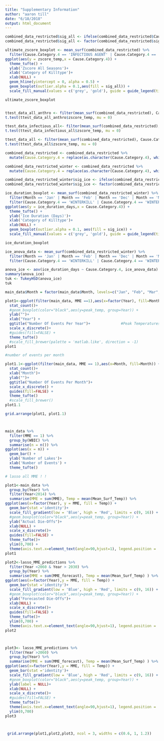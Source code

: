 ```yaml
---
title: "Supplementary Information"
author: "aaron till"
date: "6/18/2018"
output: html_document
---
```


```r

combined_data_restricted$sig_all <- ifelse(combined_data_restricted$Cause.Category.4 == 'WINTERKILL', 'p<.05', 'p>.05')
combined_data_restricted$sig_all <- factor(combined_data_restricted$sig_all, levels = c('p>.05', 'p<.05'))

ultimate_zscore_boxplot <- mean_surf(combined_data_restricted) %>%
  filter(Cause.Category.4 == 'INFECTIOUS AGENT' | Cause.Category.4 == 'WINTERKILL' | Cause.Category.4 == 'ANTHROPOGENIC CONDITION' ) %>%
ggplot(aes(y = zscore_temp,x = Cause.Category.4)) +
  theme_tufte() +
  ylab('Zscore All Seasons')+
  xlab('Category of Killtype')+
  xlab(NULL) +
  geom_hline(yintercept = 0, alpha = 0.5) + 
  geom_boxplot(outlier.alpha = 0.1,aes(fill = sig_all)) + 
  scale_fill_manual(values = c('grey', 'gold'), guide = guide_legend(title = 'T-test'))

ultimate_zscore_boxplot


ttest_data_all_anthro <- filter(mean_surf(combined_data_restricted), Cause.Category.4 == 'ANTHROPOGENIC CONDITION')
t.test(ttest_data_all_anthro$zscore_temp, mu = 0)

ttest_data_infectious_all<- filter(mean_surf(combined_data_restricted), Cause.Category.4 == 'INFECTIOUS AGENT')
t.test(ttest_data_infectious_all$zscore_temp, mu = 0)

ttest_data_all <- filter(mean_surf(combined_data_restricted), Cause.Category.4 == 'WINTERKILL')
t.test(ttest_data_all$zscore_temp, mu = 0)


```


```r

combined_data_restricted <- combined_data_restricted %>%
  mutate(Cause.Category.4 = replace(as.character(Cause.Category.4), which(is.na(Cause.Category.4)), 'SUMMER NON-EVENT'))

combined_data_restricted_winter <- combined_data_restricted %>%
  mutate(Cause.Category.4 = replace(as.character(Cause.Category.4), which(Cause.Category.4 == 'SUMMER NON-EVENT'), 'WINTER NON-EVENT')) 

combined_data_restricted_winter$sig_ice <- ifelse(combined_data_restricted_winter$Cause.Category.4 == 'WINTERKILL', 'p<.05', 'p>.05')
combined_data_restricted_winter$sig_ice <- factor(combined_data_restricted_winter$sig_ice, levels = c('p>.05', 'p<.05'))

ice_duration_boxplot <- mean_surf(combined_data_restricted_winter) %>%
  filter(Month == 'Jan' | Month == 'Feb' | Month == 'Dec' | Month == 'Mar') %>%
  filter(Cause.Category.4 == 'WINTERKILL' | Cause.Category.4 == 'WINTER NON-EVENT' ) %>%
ggplot(aes(y = ice_duration_days,x = Cause.Category.4)) +
  theme_tufte() +
  ylab('Ice Duration (Days)')+
  xlab('Category of Killtype')+
  xlab(NULL) +
  geom_boxplot(outlier.alpha = 0.1, aes(fill = sig_ice)) + 
  scale_fill_manual(values = c('grey', 'gold'), guide = guide_legend(title = 'ANOVA'))

ice_duration_boxplot

ice_anova_data <- mean_surf(combined_data_restricted_winter) %>%
  filter(Month == 'Jan' | Month == 'Feb' | Month == 'Dec' | Month == 'Mar') %>%
  filter(Cause.Category.4 == 'WINTERKILL' | Cause.Category.4 == 'WINTER NON-EVENT')

anova_ice <- aov(ice_duration_days ~ Cause.Category.4, ice_anova_data)
summary(anova_ice)
tuk <- TukeyHSD(anova_ice)
tuk
```



```r

main_data$Month = factor(main_data$Month, levels=c("Jan", "Feb", "Mar", "Apr", "May", "Jun", "Jul", "Aug", "Sep", 'Oct', "Nov", "Dec"))  

plot1<-ggplot(filter(main_data, MME ==1),aes(x=factor(Year), fill=Month)) +
  stat_count()+
  #geom_boxplot(color="black",aes(y=peak_temp, group=Year)) +
  ylab("")+
  xlab("Year") +
  ggtitle("Number Of Events Per Year")+              #Peak Temperatures Per Year")+
  scale_x_discrete()+
  #guides(fill=FALSE) +
  theme_tufte()
  #scale_fill_brewer(palette = 'matlab.like', direction = -1)
plot1

#number of events per month

plot1.1<-ggplot(filter(main_data, MME == 1),aes(x=Month, fill=Month)) +
  stat_count()+
  xlab("Month")+
  ylab("")+
  ggtitle("Number Of Events Per Month")+
  scale_x_discrete() +
  guides(fill=FALSE) +
  theme_tufte()
  #scale_fill_brewer()
plot1.1

grid.arrange(plot1, plot1.1)




```

```r

main_data %>%
  filter(MME == 1) %>%
  group_by(WBIC) %>%
  summarise(n = n()) %>%
ggplot(aes(x = n)) +
  geom_bar() +
  ylab('Number of Lakes')+
  xlab('Number of Events') +
  theme_tufte()


```


```r

# lasso all MME ! !

plot1<-main_data %>%
  group_by(Year) %>%
  filter(Year<2014) %>%
  summarise(MME = sum(MME), Temp = mean(Mean_Surf_Temp)) %>%
ggplot(aes(x=factor(Year), y = MME, fill = Temp)) + 
  geom_bar(stat ='identity')+
  scale_fill_gradient(low = 'Blue', high = 'Red', limits = c(9, 16)) +
  #geom_boxplot(color="black",aes(y=peak_temp, group=Year)) +
  ylab("Actual Die-Offs")+
  xlab(NULL) +
  scale_x_discrete()+
  guides(fill=FALSE) +
  theme_tufte()+
  ylim(0,700) +
  theme(axis.text.x=element_text(angle=90,hjust=1), legend.position = 'left') 
plot1

plot2<-lasso_MME_predictions %>%
  filter(Year <2060 & Year > 2030) %>%  
  group_by(Year) %>%
  summarise(MME = sum(MME_forecast), Temp = mean(Mean_Surf_Temp) ) %>%
ggplot(aes(x=factor(Year),y = MME, fill = Temp)) +
  geom_bar(stat ='identity')+
  scale_fill_gradient(low = 'Blue', high = 'Red', limits = c(9, 16)) +
  #geom_boxplot(color="black",aes(y=peak_temp, group=Year)) +
  ylab("Forecasted Die-Offs")+
  xlab(NULL) +
  scale_x_discrete()+
  guides(fill=FALSE) +
  theme_tufte()+
  ylim(0,700) +
  theme(axis.text.x=element_text(angle=90,hjust=1), legend.position = 'left') 
plot2



plot3<- lasso_MME_predictions %>%
  filter(Year >2060) %>%
  group_by(Year) %>%
  summarise(MME = sum(MME_forecast), Temp = mean(Mean_Surf_Temp) ) %>%
ggplot(aes(x=factor(Year),y = MME, fill = Temp)) +
  geom_bar(stat ='identity')+
  scale_fill_gradient(low = 'Blue', high = 'Red', limits = c(9, 16)) +
  #geom_boxplot(color="black",aes(y=peak_temp, group=Year)) +
  ylab(label = NULL)+
  xlab(NULL) +
  scale_x_discrete()+
  #guides(fill=FALSE) +
  theme_tufte()+
  theme(axis.text.x=element_text(angle=90,hjust=1), legend.position = 'right') +
  ylim(0,700) 
plot3



 grid.arrange(plot1,plot2,plot3, ncol = 3, widths = c(0.6, 1, 1.2))

```

